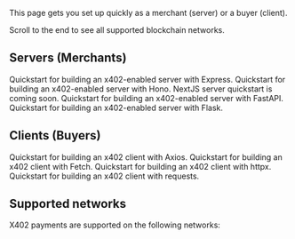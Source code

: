 
This page gets you set up quickly as a merchant (server) or a buyer (client).  

<Note>Scroll to the end to see all supported blockchain networks.</Note>

## Servers (Merchants)

<Tabs>
  <Tab title="TypeScript">
    <CardGroup>
        <Card title="Express" href="/x402/servers/typescript/express" icon="server">
            Quickstart for building an x402-enabled server with Express.
        </Card>
        <Card title="Hono" href="/x402/servers/typescript/hono" icon="server">
            Quickstart for building an x402-enabled server with Hono.
        </Card>
        <Card title="NextJS (coming soon)" href="/x402/servers/typescript/nextjs" icon="server">
            NextJS server quickstart is coming soon.
        </Card>
    </CardGroup>
  </Tab>
  <Tab title="Python">
    <CardGroup>
        <Card title="FastAPI" href="/x402/servers/python/fastapi" icon="server">
            Quickstart for building an x402-enabled server with FastAPI.
        </Card>
        <Card title="Flask" href="/x402/servers/python/flask" icon="server">
            Quickstart for building an x402-enabled server with Flask.
        </Card>
    </CardGroup>
  </Tab>
</Tabs>

## Clients (Buyers)

<Tabs>
  <Tab title="TypeScript">
    <CardGroup>
        <Card title="Axios" href="/x402/clients/typescript/axios" icon="code">
            Quickstart for building an x402 client with Axios.
        </Card>
        <Card title="Fetch" href="/x402/clients/typescript/fetch" icon="code">
            Quickstart for building an x402 client with Fetch.
        </Card>
    </CardGroup>
  </Tab>
  <Tab title="Python">
    <CardGroup>
        <Card title="httpx" href="/x402/clients/python/httpx" icon="code">
            Quickstart for building an x402 client with httpx.
        </Card>
        <Card title="requests" href="/x402/clients/python/requests" icon="code">
            Quickstart for building an x402 client with requests.
        </Card>
    </CardGroup>
  </Tab>
</Tabs>

## Supported networks

X402 payments are supported on the following networks:

<SupportedNetworksTable />